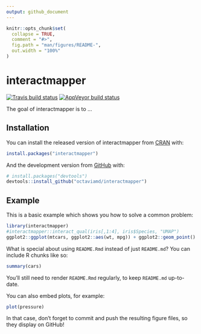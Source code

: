 ```yaml
---
output: github_document
---
```


<!-- README.md is generated from README.Rmd. Please edit that file -->

```r
knitr::opts_chunk$set(
  collapse = TRUE,
  comment = "#>",
  fig.path = "man/figures/README-",
  out.width = "100%"
)
```
# interactmapper

<!-- badges: start -->
[![Travis build status](https://travis-ci.org/octaviamd/interactmapper.svg?branch=master)](https://travis-ci.org/octaviamd/interactmapper?branch=master)
[![AppVeyor build status](https://ci.appveyor.com/api/projects/status/github/octaviamd/interact-mapper?branch=master&svg=true)](https://ci.appveyor.com/project/octaviamd/interact-mapper)
<!-- badges: end -->

The goal of interactmapper is to ...

## Installation

You can install the released version of interactmapper from [CRAN](https://CRAN.R-project.org) with:

``` r
install.packages("interactmapper")
```

And the development version from [GitHub](https://github.com/) with:

``` r
# install.packages("devtools")
devtools::install_github("octaviamd/interactmapper")
```
## Example

This is a basic example which shows you how to solve a common problem:

```r
library(interactmapper)
#interactmapper::interact_qual(iris[,1:4], iris$Species, "UMAP")
ggplot2::ggplot(mtcars, ggplot2::aes(wt, mpg)) + ggplot2::geom_point()
```

What is special about using `README.Rmd` instead of just `README.md`? You can include R chunks like so:

```r
summary(cars)
```

You'll still need to render `README.Rmd` regularly, to keep `README.md` up-to-date.

You can also embed plots, for example:

```r
plot(pressure)
```

In that case, don't forget to commit and push the resulting figure files, so they display on GitHub!
